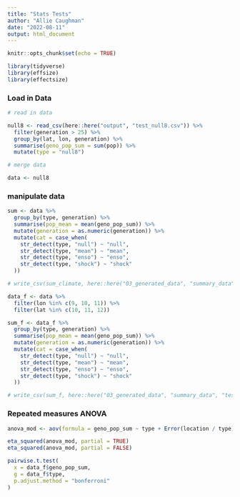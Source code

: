 ```yaml
---
title: "Stats Tests"
author: "Allie Caughman"
date: "2022-08-11"
output: html_document
---
```


```r
knitr::opts_chunk$set(echo = TRUE)

library(tidyverse)
library(effsize)
library(effectsize)
```

### Load in Data

```r
# read in data

null8 <- read_csv(here::here("output", "test_null8.csv")) %>%
  filter(generation > 25) %>%
  group_by(lat, lon, generation) %>%
  summarise(geno_pop_sum = sum(pop)) %>%
  mutate(type = "null8")

# merge data

data <- null8
```

### manipulate data

```r
sum <- data %>%
  group_by(type, generation) %>%
  summarise(pop_mean = mean(geno_pop_sum)) %>%
  mutate(generation = as.numeric(generation)) %>%
  mutate(cat = case_when(
    str_detect(type, "null") ~ "null",
    str_detect(type, "mean") ~ "mean",
    str_detect(type, "enso") ~ "enso",
    str_detect(type, "shock") ~ "shock"
  ))

# write_csv(sum_climate, here::here("03_generated_data", "summary_data", "test_null_sum.csv"))

data_f <- data %>%
  filter(lon %in% c(9, 10, 11)) %>%
  filter(lat %in% c(10, 11, 12))

sum_f <- data_f %>%
  group_by(type, generation) %>%
  summarise(pop_mean = mean(geno_pop_sum)) %>%
  mutate(generation = as.numeric(generation)) %>%
  mutate(cat = case_when(
    str_detect(type, "null") ~ "null",
    str_detect(type, "mean") ~ "mean",
    str_detect(type, "enso") ~ "enso",
    str_detect(type, "shock") ~ "shock"
  ))

# write_csv(sum_f, here::here("03_generated_data", "summary_data", "test_null_sum_mpa.csv"))
```

### Repeated measures ANOVA

```r
anova_mod <- aov(formula = geno_pop_sum ~ type + Error(location / type), data = data_f)

eta_squared(anova_mod, partial = TRUE)
eta_squared(anova_mod, partial = FALSE)

pairwise.t.test(
  x = data_f$geno_pop_sum,
  g = data_f$type,
  p.adjust.method = "bonferroni"
)
```
